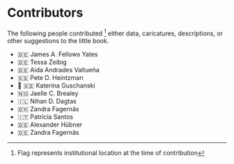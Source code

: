 # Contributors {.unnumbered}

The following people contributed [^1] either data, caricatures, descriptions, or other suggestions to the little book.

- 🇩🇪 James A. Fellows Yates
- 🇩🇪 Tessa Zeibig
- 🇩🇪 Aida Andrades Valtueña
- 🇸🇪 Pete D. Heintzman
- 🏴󠁧󠁢󠁳󠁣󠁴󠁿 🇸🇪 Katerina Guschanski
- 🇳🇴 Jaelle C. Brealey
- 🇮🇱 Nihan D. Dagtas
- 🇩🇰 Zandra Fagernäs
- 🇮🇹 Patrícia Santos
- 🇩🇪 Alexander Hübner
- 🇩🇪 Zandra Fagernäs

[^1]: Flag represents institutional location at the time of contribution